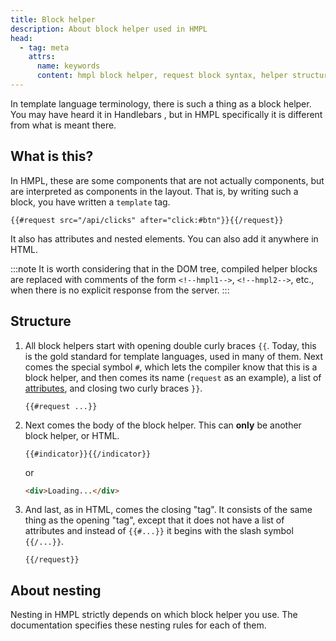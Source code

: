 ```yaml
---
title: Block helper
description: About block helper used in HMPL
head:
  - tag: meta
    attrs:
      name: keywords
      content: hmpl block helper, request block syntax, helper structure, nested helpers, template blocks, hmpl syntax
---
```



In template language terminology, there is such a thing as a block helper. You may have heard it in Handlebars <Icon class="docs-inline" name="seti:mustache"  />, but in HMPL specifically it is different from what is meant there.

## What is this?

In HMPL, these are some components that are not actually components, but are interpreted as components in the layout. That is, by writing such a block, you have written a `template` tag.

```hmpl
{{#request src="/api/clicks" after="click:#btn"}}{{/request}}
```

It also has attributes and nested elements. You can also add it anywhere in HTML.

:::note
It is worth considering that in the DOM tree, compiled helper blocks are replaced with comments of the form `<!--hmpl1-->`, `<!--hmpl2-->`, etc., when there is no explicit response from the server.
:::

## Structure


<Steps>

1. All block helpers start with opening double curly braces `{{`. Today, this is the gold standard for template languages, used in many of them. Next comes the special symbol `#`, which lets the compiler know that this is a block helper, and then comes its name (`request` as an example), a list of [attributes](/syntax/attribute), and closing two curly braces `}}`.

   ```hmpl
   {{#request ...}}
   ```

2. Next comes the body of the block helper. This can **only** be another block helper, or HTML.

   ```hmpl
   {{#indicator}}{{/indicator}}
   ```

   or

   ```html
   <div>Loading...</div>
   ```

3. And last, as in HTML, comes the closing "tag". It consists of the same thing as the opening "tag", except that it does not have a list of attributes and instead of `{{#...}}` it begins with the slash symbol `{{/...}}`.

   ```hmpl
   {{/request}}
   ```

</Steps>

## About nesting

Nesting in HMPL strictly depends on which block helper you use. The documentation specifies these nesting rules for each of them.
